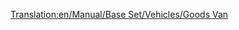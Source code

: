 [[Translation:en/Manual/Base Set/Vehicles/Goods Van]]
{{ru/Железнодорожное ТС|Picture=[[File:en/Goodsvan.png]]
|Имя=Товарный вагон
|НормЦена=£1,484 ($2,968)
|НормМасса=21 / 33 т
|НормЁмкость=25 ящиков товаров
|МоноЦена=£1,484 ($2,968)
|МоноМасса=21 / 36 т
|МоноЁмкость=30 ящиков товаров
|МагЦена=£1,484 ($2,968)
|МагМасса=21 / 37 т
|МагЁмкость=32 ящиков товаров
|Опис=[[ru/Manual/Base Set/Vehicles/Товарный вагон|Товарный вагон]] предназначен для перевозки [[ru/Manual/Base Set/Economy/Товары|товаров]]. Доступен в [[ru/Manual/Климат#Умеренный | умеренном]], [[ru/Manual/Климат#Субарктический | субарктическом]] и [[ru/Manual/Климат#Субтропический | субтропическом]] климатах.
}}